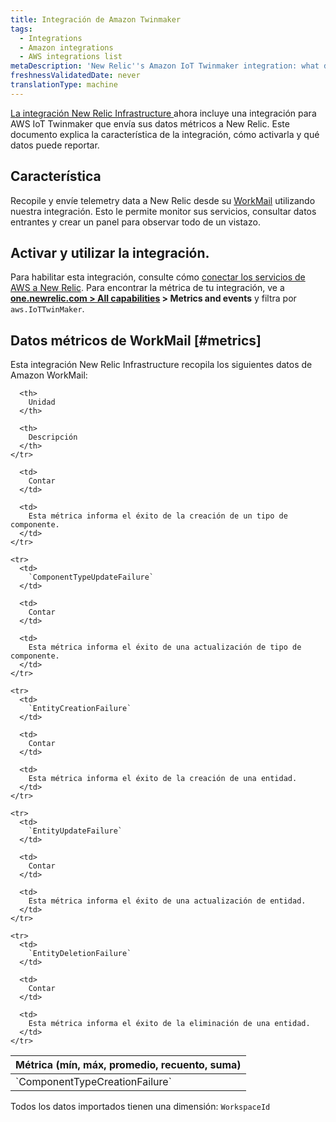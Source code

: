 ```yaml
---
title: Integración de Amazon Twinmaker
tags:
  - Integrations
  - Amazon integrations
  - AWS integrations list
metaDescription: 'New Relic''s Amazon IoT Twinmaker integration: what data it reports and how to enable it.'
freshnessValidatedDate: never
translationType: machine
---
```


[La integración New Relic Infrastructure ](/docs/infrastructure/integrations-getting-started/getting-started/introduction-infrastructure-integrations)ahora incluye una integración para AWS IoT Twinmaker que envía sus datos métricos a New Relic. Este documento explica la característica de la integración, cómo activarla y qué datos puede reportar.

## Característica

Recopile y envíe telemetry data a New Relic desde su [WorkMail](https://aws.amazon.com/iot-twinmaker/) utilizando nuestra integración. Esto le permite monitor sus servicios, consultar datos entrantes y crear un panel para observar todo de un vistazo.

## Activar y utilizar la integración.

Para habilitar esta integración, consulte cómo [conectar los servicios de AWS a New Relic](/docs/infrastructure/amazon-integrations/connect/aws-metric-stream-setup/). Para encontrar la métrica de tu integración, ve a <DNT>**[one.newrelic.com > All capabilities](https://one.newrelic.com/all-capabilities) > Metrics and events**</DNT> y filtra por `aws.IoTTwinMaker`.

## Datos métricos de WorkMail [#metrics]

Esta integración New Relic Infrastructure recopila los siguientes datos de Amazon WorkMail:

<table>
  <thead>
    <tr>
      <th style={{ width: "200px" }}>
        Métrica (mín, máx, promedio, recuento, suma)
      </th>

      <th>
        Unidad
      </th>

      <th>
        Descripción
      </th>
    </tr>
  </thead>

  <tbody>
    <tr>
      <td>
        `ComponentTypeCreationFailure`
      </td>

      <td>
        Contar
      </td>

      <td>
        Esta métrica informa el éxito de la creación de un tipo de componente.
      </td>
    </tr>

    <tr>
      <td>
        `ComponentTypeUpdateFailure`
      </td>

      <td>
        Contar
      </td>

      <td>
        Esta métrica informa el éxito de una actualización de tipo de componente.
      </td>
    </tr>

    <tr>
      <td>
        `EntityCreationFailure`
      </td>

      <td>
        Contar
      </td>

      <td>
        Esta métrica informa el éxito de la creación de una entidad.
      </td>
    </tr>

    <tr>
      <td>
        `EntityUpdateFailure`
      </td>

      <td>
        Contar
      </td>

      <td>
        Esta métrica informa el éxito de una actualización de entidad.
      </td>
    </tr>

    <tr>
      <td>
        `EntityDeletionFailure`
      </td>

      <td>
        Contar
      </td>

      <td>
        Esta métrica informa el éxito de la eliminación de una entidad.
      </td>
    </tr>
  </tbody>
</table>

Todos los datos importados tienen una dimensión: `WorkspaceId`
